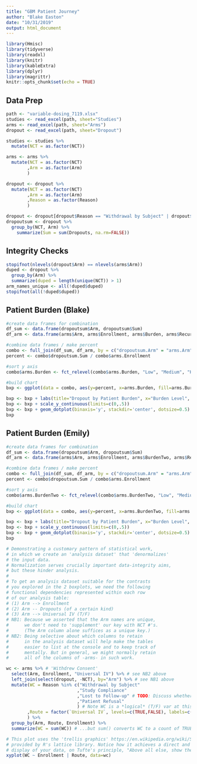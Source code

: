 ---
title: "GBM Patient Journey"
author: "Blake Easton"
date: "10/31/2019"
output: html_document
---

```{r setup, include=FALSE}
library(Hmisc)
library(tidyverse)
library(readxl)
library(knitr)
library(kableExtra)
library(dplyr)
library(magrittr)
knitr::opts_chunk$set(echo = TRUE)
```

## Data Prep

```{r data-prep}
path <- "variable-dosing_7119.xlsx"
studies <- read_excel(path, sheet="Studies")
arms <- read_excel(path, sheet="Arms")
dropout <- read_excel(path, sheet="Dropout")

studies <- studies %>%
  mutate(NCT = as.factor(NCT))

arms <- arms %>%
  mutate(NCT = as.factor(NCT)
        ,Arm = as.factor(Arm)
        )

dropout <- dropout %>%
  mutate(NCT = as.factor(NCT)
        ,Arm = as.factor(Arm)
        ,Reason = as.factor(Reason)
        )

dropout <- dropout[dropout$Reason == "Withdrawal by Subject" | dropout$Reason == "Patient Refusal" | dropout$Reason == "Study Compliance",]
dropoutsum <- dropout %>%
  group_by(NCT, Arm) %>%
    summarize(Sum = sum(Dropouts, na.rm=FALSE))
```

## Integrity Checks
```{r integrity-checks}
stopifnot(nlevels(dropout$Arm) == nlevels(arms$Arm))
duped <- dropout %>%
  group_by(Arm) %>%
  summarize(duped = length(unique(NCT)) > 1)
arm_names_unique <- all(!duped$duped)
stopifnot(all(!duped$duped))
```

## Patient Burden (Blake)

```{r patient-burden, fig.height=5, fig.cap="Burden is based on the combination of these factors: % Serious Adverse Events, % Non Serious Adverse Events, use of IV, use of radiation, & use of surgery."}
#create data frames for combination
df_sum <- data.frame(dropoutsum$Arm, dropoutsum$Sum)
df_arm <- data.frame(arms$Arm, arms$Enrollment, arms$Burden, arms$Recurrent)

#combine data frames / make percent
combo <- full_join(df_sum, df_arm, by = c("dropoutsum.Arm" = "arms.Arm" ))
percent <- combo$dropoutsum.Sum / combo$arms.Enrollment

#sort y axis
combo$arms.Burden <- fct_relevel(combo$arms.Burden, "Low", "Medium", "High")

#build chart
bxp <- ggplot(data = combo, aes(y=percent, x=arms.Burden, fill=arms.Burden)) + geom_boxplot() + coord_flip() 

bxp <- bxp + labs(title="Dropout by Patient Burden", x="Burden Level", y="% of Patient Dropout", fill="Burden")
bxp <- bxp + scale_y_continuous(limits=c(0,.5))
bxp <- bxp + geom_dotplot(binaxis='y', stackdir='center', dotsize=0.5)
bxp


```
## Patient Burden (Emily)

```{r patient-burden-emily, fig.height=5, fig.cap="**TODO**"}
#create data frames for combination
df_sum <- data.frame(dropoutsum$Arm, dropoutsum$Sum)
df_arm <- data.frame(arms$Arm, arms$Enrollment, arms$BurdenTwo, arms$Recurrent)

#combine data frames / make percent
combo <- full_join(df_sum, df_arm, by = c("dropoutsum.Arm" = "arms.Arm" ))
percent <- combo$dropoutsum.Sum / combo$arms.Enrollment

#sort y axis
combo$arms.BurdenTwo <- fct_relevel(combo$arms.BurdenTwo, "Low", "Medium", "High")

#build chart
bxp <- ggplot(data = combo, aes(y=percent, x=arms.BurdenTwo, fill=arms.BurdenTwo)) + geom_boxplot() + coord_flip() 

bxp <- bxp + labs(title="Dropout by Patient Burden", x="Burden Level", y="% of Patient Dropout", fill="Burden")
bxp <- bxp + scale_y_continuous(limits=c(0,.5))
bxp <- bxp + geom_dotplot(binaxis='y', stackdir='center', dotsize=0.5)
bxp


```

<!--
This is just a trivial addition by DCN, to check whether we've
got the CRLF-vs-CR issue sorted out. Also, it demonstrates the
syntax for a comment outside of a code chunk.
-->

```{r IV-2, fig.height=5, fig.cap="TODO: Caption this figure."}
# Demonstrating a customary pattern of statistical work,
# in which we create an 'analysis dataset' that 'denormalizes'
# the input data.
# Normalization serves crucially important data-integrity aims,
# but these hinder analysis.
#
# To get an analysis dataset suitable for the contrasts
# you explored in the 2 boxplots, we need the following
# functional dependencies represented within each row
# of our analysis table:
# (1) Arm --> Enrollment
# (2) Arm -- Dropouts (of a certain kind)
# (3) Arm --> Universal IV (T/F)
# NB1: Because we asserted that the Arm names are unique,
#      we don't need to 'supplement' our key with NCT #'s.
#      (The Arm column alone suffices as a unique key.)
# NB2: Being selective about which columns to retain
#      in the analysis dataset will help make the tables
#      easier to list at the console and to keep track of
#      mentally. But in general, we might normally retain
#      all of the columns of -arms- in such work.

wc <- arms %>% # 'Withdrew Consent'
  select(Arm, Enrollment, "Universal IV") %>% # see NB2 above
  left_join(select(dropout, -NCT), by="Arm") %>% # see NB1 above
  mutate(WC = Reason %in% c("Withdrawal by Subject"
                           ,"Study Compliance"
                           ,"Lost to Follow-up" # TODO: Discuss whether to include this.
                           ,"Patient Refusal"
                           ) # Note WC is a *logical* (T/F) var at this point...
        ,Route = factor(`Universal IV`, levels=c(TRUE,FALSE), labels=c("IV", "PO"))
        ) %>%
  group_by(Arm, Route, Enrollment) %>%
  summarize(WC = sum(WC)) # ...but sum() converts WC to a count of TRUE's.

# This plot uses the 'trellis graphics' https://en.wikipedia.org/wiki/Small_multiple
# provided by R's lattice library. Notice how it achieves a direct and transparent
# display of your data, on Tufte's principle, "Above all else, show the data."
xyplot(WC ~ Enrollment | Route, data=wc)
```
